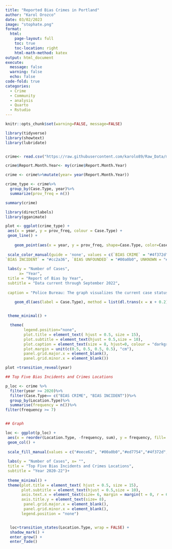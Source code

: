 ```yaml
---
title: "Reported Bias Crimes in Portland"
author: "Karol Orozco"
date: 03/02/2023
image: "stophate.png"
format:
  html:
    page-layout: full
    toc: true
    toc-location: right
    html-math-method: katex
output: html_document
execute:
  message: false
  warning: false
  echo: false
code-fold: true
categories:
  - Crime
  - Community
  - analysis
  - Quarto
  - Rstudio
---
```


```r
knitr::opts_chunk$set(warning=FALSE, message=FALSE)

library(tidyverse)
library(showtext)
library(lubridate)


crime<- read.csv("https://raw.githubusercontent.com/karolo89/Raw_Data/main/BiasCrime-All.csv")

crime$Report.Month.Year<- my(crime$Report.Month.Year)

crime <- crime%>%mutate(year= year(Report.Month.Year))

crime_type <- crime%>%
  group_by(Case.Type, year)%>%
  summarize(prov_freq = n())

summary(crime)
```


```r

library(directlabels)
library(gganimate)

plot <- ggplot(crime_type) +
 aes(x = year, y = prov_freq, colour = Case.Type) +
 geom_line() +
  
    geom_point(aes(x = year, y = prov_freq, shape=Case.Type, color=Case.Type))+
  
 scale_color_manual(guide = 'none', values = c(`BIAS CRIME` = "#4f372d", 
`BIAS INCIDENT` = "#cc2a36", `BIAS UNFOUNDED` = "#00a0b0", UNKNOWN = "#706474")) +
  
 labs(y = "Number of Cases", 
      x= "Year",
 title = "Report of Bias by Year", 
 subtitle = "Data current through September 2022", 
 
 caption = "Police Bureau: The graph visualizes the current case status for all reported bias/hate incidents that have been reviewed by the assigned detective.\nBias Incidents (instances in which bias occurred, but no crime occurred) began to be recorded in March 2020") +

    geom_dl(aes(label = Case.Type), method = list(dl.trans(x = x + 0.2), "last.points", cex = 0.8)) +

  
 theme_minimal() +

  theme(
        legend.position="none",
        plot.title = element_text( hjust = 0.5, size = 15),
        plot.subtitle = element_text(hjust = 0.5,size = 10),
        plot.caption = element_text(size = 8, hjust=0, colour = "darkgray"),
        plot.margin = unit(c(0.5, 0.5, 0.5, 0.5), "cm"),
        panel.grid.major.x = element_blank(),
        panel.grid.minor.x = element_blank()) 

plot +transition_reveal(year)

```
```r
## Top Five Bias Incidents and Crimes Locations

p_loc <- crime %>%
  filter(year >= 2020)%>%
  filter(Case.Type== c("BIAS CRIME", "BIAS INCIDENT"))%>%
  group_by(Location.Type)%>%
  summarise(frequency = n())%>%
filter(frequency >= 7)


## Graph

loc <- ggplot(p_loc) +
 aes(x = reorder(Location.Type, -frequency, sum), y = frequency, fill= factor(Location.Type)) +
 geom_col() +
  
 scale_fill_manual(values = c("#eece62", "#00a0b0","#ed7754","#4f372d","#cc2a36"))+
  
 labs(y = "Number of Cases", x= "",
 title = "Top Five Bias Incidents and Crimes Locations", 
 subtitle = "Year 2020-22")+
  
 theme_minimal() +
 theme(plot.title = element_text( hjust = 0.5, size = 15),
       plot.subtitle = element_text(hjust = 0.5,size = 10),
       axis.text.x = element_text(size= 6, margin = margin(t = 0, r = 60, b = 0, l = 0)),
       axis.title.y = element_text(size= 8),
        panel.grid.major.x = element_blank(),
        panel.grid.minor.x = element_blank(),
       legend.position = "none")


  loc+transition_states(Location.Type, wrap = FALSE) +
  shadow_mark() +
  enter_grow() +
  enter_fade() 
  
```

